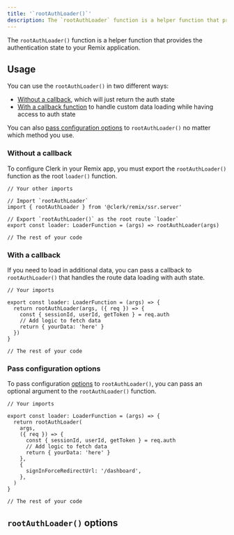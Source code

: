 ```yaml
---
title: '`rootAuthLoader()`'
description: The `rootAuthLoader` function is a helper function that provides the authentication state to your Remix application.
---
```


The `rootAuthLoader()` function is a helper function that provides the authentication state to your Remix application.

## Usage

You can use the `rootAuthLoader()` in two different ways:

- [Without a callback](#without-a-callback), which will just return the auth state
- [With a callback function](#with-a-callback) to handle custom data loading while having access to auth state

You can also [pass configuration options](#pass-configuration-options) to `rootAuthLoader()` no matter which method you use.

### Without a callback

To configure Clerk in your Remix app, you must export the `rootAuthLoader()` function as the root `loader()` function.

```tsx {{ filename: 'app/root.tsx', mark: [1, [4, 5], [15, 16]] }}
// Your other imports

// Import `rootAuthLoader`
import { rootAuthLoader } from '@clerk/remix/ssr.server'

// Export `rootAuthLoader()` as the root route `loader`
export const loader: LoaderFunction = (args) => rootAuthLoader(args)

// The rest of your code
```

### With a callback

If you need to load in additional data, you can pass a callback to `rootAuthLoader()` that handles the route data loading with auth state.

```tsx {{ filename: 'app/root.tsx' }}
// Your imports

export const loader: LoaderFunction = (args) => {
  return rootAuthLoader(args, ({ req }) => {
    const { sessionId, userId, getToken } = req.auth
    // Add logic to fetch data
    return { yourData: 'here' }
  })
}

// The rest of your code
```

### Pass configuration options

To pass configuration [options](#root-auth-loader-options) to `rootAuthLoader()`, you can pass an optional argument to the `rootAuthLoader()` function.

```tsx {{ filename: 'app/root.tsx' }}
// Your imports

export const loader: LoaderFunction = (args) => {
  return rootAuthLoader(
    args,
    ({ req }) => {
      const { sessionId, userId, getToken } = req.auth
      // Add logic to fetch data
      return { yourData: 'here' }
    },
    {
      signInForceRedirectUrl: '/dashboard',
    },
  )
}

// The rest of your code
```

## `rootAuthLoader()` options

<Include src="_partials/root-auth-loader" />
